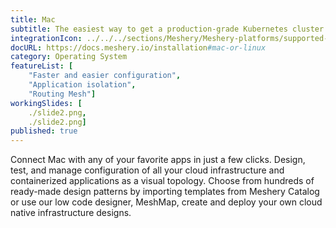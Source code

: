 ```yaml
---
title: Mac
subtitle: The easiest way to get a production-grade Kubernetes cluster up and running
integrationIcon: ../../../sections/Meshery/Meshery-platforms/supported-icons/mac.svg
docURL: https://docs.meshery.io/installation#mac-or-linux
category: Operating System
featureList: [
    "Faster and easier configuration",
    "Application isolation",
    "Routing Mesh"]
workingSlides: [
    ./slide2.png,
    ./slide2.png]
published: true
---
```


<p>
    Connect Mac with any of your favorite apps in just a few
    clicks. Design, test, and manage configuration of all your cloud infrastructure and containerized applications as a visual topology. Choose from hundreds of ready-made design patterns by importing templates from Meshery Catalog or use our low code designer, MeshMap, create and deploy your own cloud native infrastructure designs.
</p>
